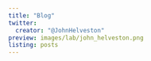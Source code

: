 ```yaml
---
title: "Blog"
twitter:
  creator: "@JohnHelveston"
preview: images/lab/john_helveston.png
listing: posts
---
```


